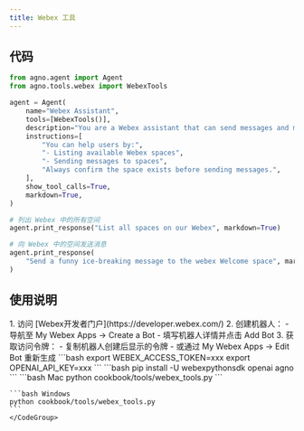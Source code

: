 ```yaml
---
title: Webex 工具
---
```

## 代码

```python cookbook/tools/webex_tools.py
from agno.agent import Agent
from agno.tools.webex import WebexTools

agent = Agent(
    name="Webex Assistant",
    tools=[WebexTools()],
    description="You are a Webex assistant that can send messages and manage spaces.",
    instructions=[
        "You can help users by:",
        "- Listing available Webex spaces",
        "- Sending messages to spaces",
        "Always confirm the space exists before sending messages.",
    ],
    show_tool_calls=True,
    markdown=True,
)

# 列出 Webex 中的所有空间
agent.print_response("List all spaces on our Webex", markdown=True)

# 向 Webex 中的空间发送消息
agent.print_response(
    "Send a funny ice-breaking message to the webex Welcome space", markdown=True
)
```

## 使用说明

<Steps>
  <Snippet file="create-venv-step.mdx" />

  <Step title="设置 Webex Bot">
    1. 访问 [Webex开发者门户](https://developer.webex.com/)
    2. 创建机器人：
       - 导航至 My Webex Apps → Create a Bot
       - 填写机器人详情并点击 Add Bot
    3. 获取访问令牌：
       - 复制机器人创建后显示的令牌
       - 或通过 My Webex Apps → Edit Bot 重新生成
  </Step>

  <Step title="设置您的 API 密钥">
    ```bash
    export WEBEX_ACCESS_TOKEN=xxx
    export OPENAI_API_KEY=xxx
    ```
  </Step>

  <Step title="安装库">
    ```bash
    pip install -U webexpythonsdk openai agno
    ```
  </Step>

  <Step title="运行智能体">
    <CodeGroup>
    ```bash Mac
    python cookbook/tools/webex_tools.py
    ```

    ```bash Windows
    python cookbook/tools/webex_tools.py
    ```
    </CodeGroup>
  </Step>
</Steps>